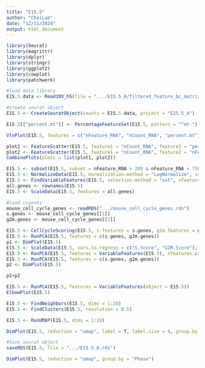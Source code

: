 ```yaml
---
title: "E15.5"
author: "ChaiLab"
date: "12/11/2024"
output: html_document
---
```

```r
library(Seurat)
library(magrittr)
library(dplyr)
library(stringr)
library(ggplot2)
library(cowplot)
library(patchwork)
```

```r
#load data library 
E15.5.data <- Read10X_h5(file = ".../E15.5_A/filtered_feature_bc_matrix.h5")

#create seurat object
E15.5 <- CreateSeuratObject(counts = E15.5.data, project = "E15.5_A")
```

```r
E15.5[["percent.mt"]] <- PercentageFeatureSet(E15.5, pattern = "^mt-")

VlnPlot(E15.5, features = c("nFeature_RNA", "nCount_RNA", "percent.mt"), ncol = 3)
```

```r
plot1 <- FeatureScatter(E15.5, feature1 = "nCount_RNA", feature2 = "percent.mt")
plot2 <- FeatureScatter(E15.5, feature1 = "nCount_RNA", feature2 = "nFeature_RNA")
CombinePlots(plots = list(plot1, plot2))
```

```r
E15.5 <- subset(E15.5, subset = nFeature_RNA > 200 & nFeature_RNA < 7500 & percent.mt < 5)
E15.5 <- NormalizeData(E15.5, normalization.method = "LogNormalize", scale.factor = 10000)
E15.5 <- FindVariableFeatures(E15.5, selection.method = "vst", nfeatures = 2000)
all.genes <- rownames(E15.5)
E15.5 <- ScaleData(E15.5, features = all.genes)
```

```r
#load ccgenes 
mouse_cell_cycle_genes <- readRDS(".../mouse_cell_cycle_genes.rds")
s.genes <- mouse_cell_cycle_genes[[1]]
g2m.genes <- mouse_cell_cycle_genes[[2]]
```

```r
E15.5 <- CellCycleScoring(E15.5, s.features = s.genes, g2m.features = g2m.genes, set.ident = TRUE)
E15.5 <- RunPCA(E15.5, features = c(s.genes, g2m.genes))
p1 <- DimPlot(E15.5)
E15.5 <- ScaleData(E15.5, vars.to.regress = c("S.Score", "G2M.Score"), features = rownames(E15.5))
E15.5 <- RunPCA(E15.5, features = VariableFeatures(E15.5), nfeatures.print = 10)
E15.5 <- RunPCA(E15.5, features = c(s.genes, g2m.genes))
p2 <- DimPlot(E15.5)

p1+p2
```

```r
E15.5 <- RunPCA(E15.5, features = VariableFeatures(object = E15.5))
ElbowPlot(E15.5)
```

```r
E15.5 <- FindNeighbors(E15.5, dims = 1:20)
E15.5 <- FindClusters(E15.5, resolution = 0.5)
```

```r
E15.5 <- RunUMAP(E15.5, dims = 1:20)
```


```r
DimPlot(E15.5, reduction = "umap", label = T, label.size = 4, group.by = "RNA_snn_res.0.5")
```

```r
#Save seurat object
saveRDS(E15.5, file = ".../E15.5_A.rds")
```

```r
DimPlot(E15.5, reduction = "umap", group.by = "Phase")
```
